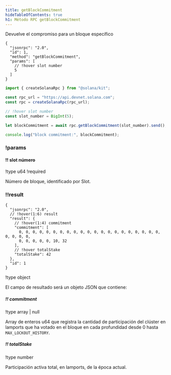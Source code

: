 ```yaml
---
title: getBlockCommitment
hideTableOfContents: true
h1: Método RPC getBlockCommitment
---
```


Devuelve el compromiso para un bloque específico

<APIMethod>

```jsonc !!request curl
{
  "jsonrpc": "2.0",
  "id": 1,
  "method": "getBlockCommitment",
  "params": [
    // !hover slot number
    5
  ]
}
```

```ts !!request title="Kit"
import { createSolanaRpc } from "@solana/kit";

const rpc_url = "https://api.devnet.solana.com";
const rpc = createSolanaRpc(rpc_url);

// !hover slot number
const slot_number = BigInt(5);

let blockCommitment = await rpc.getBlockCommitment(slot_number).send();

console.log("block commitment:", blockCommitment);
```

### !params

#### !! slot número

!type u64 !required

Número de bloque, identificado por Slot.

### !!result

```jsonc !response
{
  "jsonrpc": "2.0",
  // !hover(1:6) result
  "result": {
    // !hover(1:4) commitment
    "commitment": [
      0, 0, 0, 0, 0, 0, 0, 0, 0, 0, 0, 0, 0, 0, 0, 0, 0, 0, 0, 0, 0, 0, 0, 0, 0,
      0, 0, 0, 0, 0, 10, 32
    ],
    // !hover totalStake
    "totalStake": 42
  },
  "id": 1
}
```

!type object

El campo de resultado será un objeto JSON que contiene:

##### !! commitment

!type array | null

Array de enteros u64 que registra la cantidad de participación del clúster en
lamports que ha votado en el bloque en cada profundidad desde 0 hasta
`MAX_LOCKOUT_HISTORY`.

##### !! totalStake

!type number

Participación activa total, en lamports, de la época actual.

</APIMethod>
